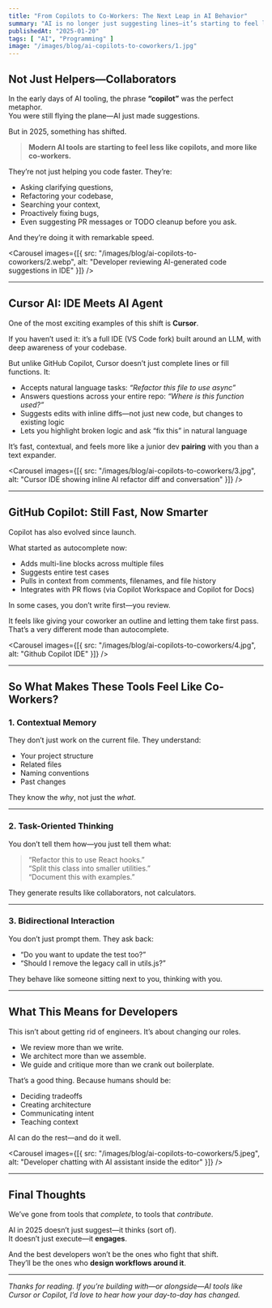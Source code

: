```yaml
---
title: "From Copilots to Co-Workers: The Next Leap in AI Behavior"
summary: "AI is no longer just suggesting lines—it’s starting to feel like a teammate. Here’s how tools like GitHub Copilot and Cursor AI are redefining the way developers work in 2025."
publishedAt: "2025-01-20"
tags: [ "AI", "Programming" ]
image: "/images/blog/ai-copilots-to-coworkers/1.jpg"
---
```


## Not Just Helpers—Collaborators

In the early days of AI tooling, the phrase **“copilot”** was the perfect metaphor.  
You were still flying the plane—AI just made suggestions.

But in 2025, something has shifted.

> **Modern AI tools are starting to feel less like copilots, and more like co-workers.**

They’re not just helping you code faster. They’re:
- Asking clarifying questions,
- Refactoring your codebase,
- Searching your context,
- Proactively fixing bugs,
- Even suggesting PR messages or TODO cleanup before you ask.

And they’re doing it with remarkable speed.

<Carousel
  images={[{ src: "/images/blog/ai-copilots-to-coworkers/2.webp", alt: "Developer reviewing AI-generated code suggestions in IDE" }]}
/>

---

## Cursor AI: IDE Meets AI Agent

One of the most exciting examples of this shift is **Cursor**.

If you haven’t used it: it’s a full IDE (VS Code fork) built around an LLM, with deep awareness of your codebase.

But unlike GitHub Copilot, Cursor doesn’t just complete lines or fill functions. It:
- Accepts natural language tasks: *“Refactor this file to use async”*
- Answers questions across your entire repo: *“Where is this function used?”*
- Suggests edits with inline diffs—not just new code, but changes to existing logic
- Lets you highlight broken logic and ask “fix this” in natural language

It’s fast, contextual, and feels more like a junior dev **pairing** with you than a text expander.

<Carousel
  images={[{ src: "/images/blog/ai-copilots-to-coworkers/3.jpg", alt: "Cursor IDE showing inline AI refactor diff and conversation" }]}
/>

---

## GitHub Copilot: Still Fast, Now Smarter

Copilot has also evolved since launch.

What started as autocomplete now:
- Adds multi-line blocks across multiple files  
- Suggests entire test cases  
- Pulls in context from comments, filenames, and file history  
- Integrates with PR flows (via Copilot Workspace and Copilot for Docs)

In some cases, you don’t write first—you review.

It feels like giving your coworker an outline and letting them take first pass.  
That’s a very different mode than autocomplete.

<Carousel
  images={[{ src: "/images/blog/ai-copilots-to-coworkers/4.jpg", alt: "Github Copilot IDE" }]}
/>

---

## So What Makes These Tools Feel Like Co-Workers?

### 1. Contextual Memory

They don’t just work on the current file. They understand:
- Your project structure
- Related files
- Naming conventions
- Past changes

They know the *why*, not just the *what*.

---

### 2. Task-Oriented Thinking

You don’t tell them how—you just tell them what:

> “Refactor this to use React hooks.”  
> “Split this class into smaller utilities.”  
> “Document this with examples.”

They generate results like collaborators, not calculators.

---

### 3. Bidirectional Interaction

You don’t just prompt them. They ask back:
- “Do you want to update the test too?”
- “Should I remove the legacy call in utils.js?”

They behave like someone sitting next to you, thinking with you.

---

## What This Means for Developers

This isn’t about getting rid of engineers. It’s about changing our roles.

- We review more than we write.  
- We architect more than we assemble.  
- We guide and critique more than we crank out boilerplate.

That’s a good thing. Because humans should be:
- Deciding tradeoffs
- Creating architecture
- Communicating intent
- Teaching context

AI can do the rest—and do it well.

<Carousel
  images={[{ src: "/images/blog/ai-copilots-to-coworkers/5.jpeg", alt: "Developer chatting with AI assistant inside the editor" }]}
/>

---

## Final Thoughts

We’ve gone from tools that *complete*, to tools that *contribute*.

AI in 2025 doesn’t just suggest—it thinks (sort of).  
It doesn’t just execute—it **engages**.

And the best developers won’t be the ones who fight that shift.  
They’ll be the ones who **design workflows around it**.

---

*Thanks for reading. If you’re building with—or alongside—AI tools like Cursor or Copilot, I’d love to hear how your day-to-day has changed.* 
